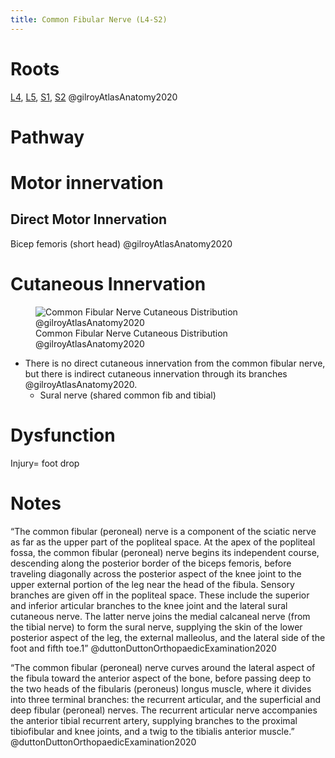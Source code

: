 ```yaml
---
title: Common Fibular Nerve (L4-S2)
---
```



# Roots

[L4]({{< var ref-nerve-root.l4 >}}), [L5]({{< var ref-nerve-root.l5 >}}), [S1]({{< var ref-nerve-root.s1 >}}), [S2]({{< var ref-nerve-root.s2 >}}) @gilroyAtlasAnatomy2020 


# Pathway

# Motor innervation

## Direct Motor Innervation

Bicep femoris (short head) @gilroyAtlasAnatomy2020

# Cutaneous Innervation

![Common Fibular Nerve Cutaneous Distribution @gilroyAtlasAnatomy2020](/The Archive/Anatomy/Nerves/Lumbosacral Plexus/Sacral Plexus/images/Gilroyatlas fig34.22 common fibular nerve cutaneous distribution.png)

- There is no direct cutaneous innervation from the common fibular nerve, but there is indirect cutaneous innervation through its branches @gilroyAtlasAnatomy2020. 
    - Sural nerve (shared common fib and tibial)


# Dysfunction
 
Injury= foot drop 


# Notes

"The common fibular (peroneal) nerve is a component of the sciatic nerve as far as the upper part of the popliteal space. At the apex of the popliteal fossa, the common fibular (peroneal) nerve begins its independent course, descending along the posterior border of the biceps femoris, before traveling diagonally across the posterior aspect of the knee joint to the upper external portion of the leg near the head of the fibula. Sensory branches are given off in the popliteal space. These include the superior and inferior articular branches to the knee joint and the lateral sural cutaneous nerve. The latter nerve joins the medial calcaneal nerve (from the tibial nerve) to form the sural nerve, supplying the skin of the lower posterior aspect of the leg, the external malleolus, and the lateral side of the foot and fifth toe.1" @duttonDuttonOrthopaedicExamination2020 

"The common fibular (peroneal) nerve curves around the lateral aspect of the fibula toward the anterior aspect of the bone, before passing deep to the two heads of the fibularis (peroneus) longus muscle, where it divides into three terminal branches: the recurrent articular, and the superficial and deep fibular (peroneal) nerves. The recurrent articular nerve accompanies the anterior tibial recurrent artery, supplying branches to the proximal tibiofibular and knee joints, and a twig to the tibialis anterior muscle." @duttonDuttonOrthopaedicExamination2020 